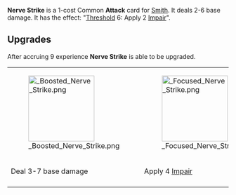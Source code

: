 {{Card
|character = Smith
|rarity = Common
|cardtype = Attack
|decktype = Battle
|keywords = [[Threshold]], [[Impair]]
|upgradeable = Yes
|expreq = 9
|upgrade1 = Boosted Nerve Strike
|upgrade2 = Focused Nerve Strike}}

{{Quote|Ahh! Right on the funny bone!}}

'''Nerve Strike''' is a 1-cost Common '''Attack''' card for [[Smith]]. It deals 2-6 base damage. It has the effect: "[[Threshold]] 6: Apply 2 [[Impair]]".

==Upgrades==
After accruing 9 experience '''Nerve Strike''' is able to be upgraded.

{| class="wikitable" style="text-align:center"
|-
|[[File: Boosted Nerve Strike.png|150px]]
|[[File: Focused Nerve Strike.png|150px]]
|-
!Deal 3-7 base damage
!Apply 4 [[Impair]]
|-
|}